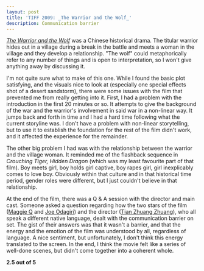 ```yaml
---
layout: post
title: 'TIFF 2009: _The Warrior and the Wolf_'
description: Communication barrier
---
```

  
[_The Warrior and the Wolf_](http://www.imdb.com/title/tt1300169/) was a Chinese historical drama. The titular warrior hides out in a village during a break in the battle and meets a woman in the village and they develop a relationship. "The wolf" could metaphorically refer to any number of things and is open to interpretation, so I won't give anything away by discussing it.  
  
I'm not quite sure what to make of this one. While I found the basic plot satisfying, and the visuals nice to look at (especially one special effects shot of a desert sandstorm), there were some issues with the film that prevented me from really getting into it. First, I had a problem with the introduction in the first 20 minutes or so. It attempts to give the background of the war and the warrior's involvement in said war in a non-linear way. It jumps back and forth in time and I had a hard time following what the current storyline was. I don't have a problem with non-linear storytelling, but to use it to establish the foundation for the rest of the film didn't work, and it affected the experience for the remainder.  
  
The other big problem I had was with the relationship between the warrior and the village woman. It reminded me of the flashback sequence in _Crouching Tiger, Hidden Dragon_ (which was my least favourite part of that film). Boy meets girl, boy holds girl captive, boy rapes girl, girl inexplicably comes to love boy. Obviously within that culture and in that historical time period, gender roles were different, but I just couldn't believe in that relationship.  
  
At the end of the film, there was a Q & A session with the director and main cast. Someone asked a question regarding how the two stars of the film ([Maggie Q](http://www.imdb.com/name/nm0702572/) and [Joe Odagiri](http://www.imdb.com/name/nm0643885/)) and the director ([Tian Zhuang Zhuang](http://www.imdb.com/name/nm0862514/)), who all speak a different native language, dealt with the communication barrier on set. The gist of their answers was that it wasn't a barrier, and that the energy and the emotion of the film was understood by all, regardless of language. A nice sentiment, but unfortunately, I don't think this energy translated to the screen. In the end, I think the movie felt like a series of well-done scenes, but didn't come together into a coherent whole.  
  
**2.5 out of 5**
